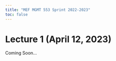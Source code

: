 ```yaml
---
title: "MEF MGMT 553 Sprint 2022-2023"
toc: false
---
```


# Lecture 1 (April 12, 2023)

Coming Soon...
